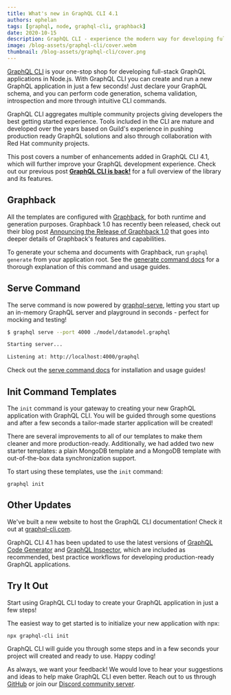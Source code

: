 ```yaml
---
title: What's new in GraphQL CLI 4.1
authors: ephelan
tags: [graphql, node, graphql-cli, graphback]
date: 2020-10-15
description: GraphQL CLI - experience the modern way for developing full-stack GraphQL applications.
image: /blog-assets/graphql-cli/cover.webm
thumbnail: /blog-assets/graphql-cli/cover.png
---
```


[GraphQL CLI](http://graphql-cli.com) is your one-stop shop for developing full-stack GraphQL
applications in Node.js. With GraphQL CLI you can create and run a new GraphQL application in just a
few seconds! Just declare your GraphQL schema, and you can perform code generation, schema
validation, introspection and more through intuitive CLI commands.

GraphQL CLI aggregates multiple community projects giving developers the best getting started
experience. Tools included in the CLI are mature and developed over the years based on Guild's
experience in pushing production ready GraphQL solutions and also through collaboration with Red Hat
community projects.

This post covers a number of enhancements added in GraphQL CLI 4.1, which will further improve your
GraphQL development experience. Check out our previous post
[**GraphQL CLI is back!**](/blog/graphql-cli-is-back) for a full overview of the library and its
features.

## Graphback

All the templates are configured with [Graphback](https://graphback.dev), for both runtime and
generation purposes. Graphback 1.0 has recently been released, check out their blog post
[Announcing the Release of Graphback 1.0](https://graphback.dev/blog/2020/10/01/announcing-graphback-1.0)
that goes into deeper details of Graphback's features and capabilities.

To generate your schema and documents with Graphback, run `graphql generate` from your application
root. See the [generate command docs](https://graphql-cli.com/generate) for a thorough explanation
of this command and usage guides.

## Serve Command

The serve command is now powered by [graphql-serve](https://npmjs.com/package/graphql-serve),
letting you start up an in-memory GraphQL server and playground in seconds - perfect for mocking and
testing!

```sh
$ graphql serve --port 4000 ./model/datamodel.graphql

Starting server...

Listening at: http://localhost:4000/graphql
```

Check out the [serve command docs](https://graphql-cli.com/serve) for installation and usage guides!

## Init Command Templates

The `init` command is your gateway to creating your new GraphQL application with GraphQL CLI. You
will be guided through some questions and after a few seconds a tailor-made starter application will
be created!

There are several improvements to all of our templates to make them cleaner and more
production-ready. Additionally, we had added two new starter templates: a plain MongoDB template and
a MongoDB template with out-of-the-box data synchronization support.

To start using these templates, use the `init` command:

```shell
graphql init
```

## Other Updates

We've built a new website to host the GraphQL CLI documentation! Check it out at
[graphql-cli.com](https://graphql-cli.com).

GraphQL CLI 4.1 has been updated to use the latest versions of
[GraphQL Code Generator](https://graphql-code-generator.com) and
[GraphQL Inspector](https://graphql-inspector.com), which are included as recommended, best practice
workflows for developing production-ready GraphQL applications.

## Try It Out

Start using GraphQL CLI today to create your GraphQL application in just a few steps!

The easiest way to get started is to initialize your new application with npx:

```shell
npx graphql-cli init
```

GraphQL CLI will guide you through some steps and in a few seconds your project will created and
ready to use. Happy coding!

As always, we want your feedback! We would love to hear your suggestions and ideas to help make
GraphQL CLI even better. Reach out to us through [GitHub](https://github.com/urigo/graphql-cli) or
join our [Discord community server](https://discord.gg/xud7bH9).
